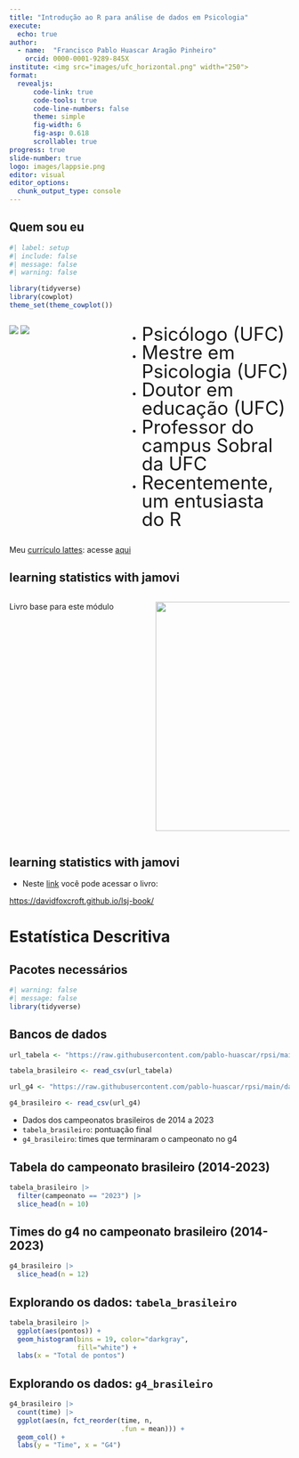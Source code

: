 ```yaml
---
title: "Introdução ao R para análise de dados em Psicologia"
execute:
  echo: true
author: 
  - name:  "Francisco Pablo Huascar Aragão Pinheiro"
    orcid: 0000-0001-9289-845X
institute: <img src="images/ufc_horizontal.png" width="250">
format: 
  revealjs:
      code-link: true
      code-tools: true
      code-line-numbers: false
      theme: simple
      fig-width: 6
      fig-asp: 0.618
      scrollable: true
progress: true
slide-number: true
logo: images/lappsie.png
editor: visual
editor_options: 
  chunk_output_type: console
---
```


## Quem sou eu

```r
#| label: setup
#| include: false
#| message: false
#| warning: false

library(tidyverse)
library(cowplot)
theme_set(theme_cowplot())
```


::: {style="line-height: 1;"}
::: columns
::: {.column width="40%"}
![](images/logo_pos.png) ![](images/lappsie.png)
:::

::: {.column width="60%"}
::: incremental
-   [Psicólogo (UFC)]{style="font-size:25pt;"}
-   [Mestre em Psicologia (UFC)]{style="font-size:25pt;"}
-   [Doutor em educação (UFC)]{style="font-size:25pt;"}
-   [Professor do campus Sobral da UFC]{style="font-size:25pt;"}
-   [Recentemente, um entusiasta do R]{style="font-size:25pt;"}
:::
:::
:::
:::

::: aside
Meu [currículo lattes](http://lattes.cnpq.br/8266089190930601): acesse [aqui](http://lattes.cnpq.br/8266089190930601)
:::

## learning statistics with jamovi

::: columns
::: {.column width="50%"}
Livro base para este módulo
:::

::: {.column width="50%"}
[![](images/lsj_cover.png){fig-alt="Capa do livro learning statistics with jamovi. Uma V se destaca na ilustração" fig-align="right" width="412"}](https://davidfoxcroft.github.io/lsj-book/)
:::
:::

## learning statistics with jamovi

-   Neste [link](https://davidfoxcroft.github.io/lsj-book/ "learning statistics with jamovi") você pode acessar o livro:

<https://davidfoxcroft.github.io/lsj-book/>

# Estatística Descritiva

## Pacotes necessários

```r
#| warning: false
#| message: false
library(tidyverse)
```

## Bancos de dados

```r
url_tabela <- "https://raw.githubusercontent.com/pablo-huascar/rpsi/main/data/tabela_final_2014_2023.csv"

tabela_brasileiro <- read_csv(url_tabela)

url_g4 <- "https://raw.githubusercontent.com/pablo-huascar/rpsi/main/data/g4_2014_2023.csv"

g4_brasileiro <- read_csv(url_g4)
```

- Dados dos campeonatos brasileiros de 2014 a 2023
-   `tabela_brasileiro`: pontuação final
-   `g4_brasileiro`: times que terminaram o campeonato no g4

## Tabela do campeonato brasileiro (2014-2023)

```r
tabela_brasileiro |> 
  filter(campeonato == "2023") |> 
  slice_head(n = 10)
```

## Times do g4 no campeonato brasileiro (2014-2023)

```r
g4_brasileiro |> 
  slice_head(n = 12)
```

## Explorando os dados: `tabela_brasileiro`

```r
tabela_brasileiro |> 
  ggplot(aes(pontos)) +
  geom_histogram(bins = 19, color="darkgray",
                 fill="white") +
  labs(x = "Total de pontos")
```

## Explorando os dados: `g4_brasileiro`

```r
g4_brasileiro |>
  count(time) |> 
  ggplot(aes(n, fct_reorder(time, n, 
                            .fun = mean))) +
  geom_col() +
  labs(y = "Time", x = "G4")

```


